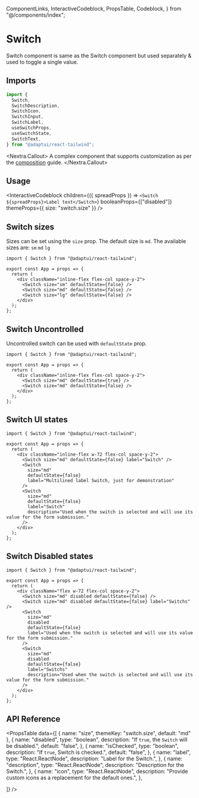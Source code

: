   ComponentLinks,
  InteractiveCodeblock,
  PropsTable,
  Codeblock,
} from "@/components/index";

# Switch

Switch component is same as the Switch component but used separately & used to
toggle a single value.

<ComponentLinks github="switch" theme="switch" story="forms-switch" />

## Imports

```js
import {
  Switch,
  SwitchDescription,
  SwitchIcon,
  SwitchInput,
  SwitchLabel,
  useSwitchProps,
  useSwitchState,
  SwitchText,
} from "@adaptui/react-tailwind";
```

<Nextra.Callout>
  A complex component that supports customization as per the
  [composition](/docs/composition) guide.
</Nextra.Callout>

## Usage

<InteractiveCodeblock
  children={({ spreadProps }) => `<Switch ${spreadProps}>Label text</Switch>`}
  booleanProps={["disabled"]}
  themeProps={{ size: "switch.size" }}
/>

## Switch sizes

Sizes can be set using the `size` prop. The default size is `md`. The available
sizes are: `sm` `md` `lg`

<Codeblock live noInline>

```
import { Switch } from "@adaptui/react-tailwind";

export const App = props => {
  return (
    <div className="inline-flex flex-col space-y-2">
      <Switch size="sm" defaultState={false} />
      <Switch size="md" defaultState={false} />
      <Switch size="lg" defaultState={false} />
    </div>
  );
};
```

</Codeblock>

## Switch Uncontrolled

Uncontrolled switch can be used with `defaultState` prop.

<Codeblock live noInline>

```
import { Switch } from "@adaptui/react-tailwind";

export const App = props => {
  return (
    <div className="inline-flex flex-col space-y-2">
      <Switch size="md" defaultState={true} />
      <Switch size="md" defaultState={false} />
    </div>
  );
};
```

</Codeblock>

## Switch UI states

<Codeblock live noInline>

```
import { Switch } from "@adaptui/react-tailwind";

export const App = props => {
  return (
    <div className="inline-flex w-72 flex-col space-y-2">
      <Switch size="md" defaultState={false} label="Switch" />
      <Switch
        size="md"
        defaultState={false}
        label="Multilined label Switch, just for demonstration"
      />
      <Switch
        size="md"
        defaultState={false}
        label="Switch"
        description="Used when the switch is selected and will use its value for the form submission."
      />
    </div>
  );
};
```

</Codeblock>

## Switch Disabled states

<Codeblock live noInline>

```
import { Switch } from "@adaptui/react-tailwind";

export const App = props => {
  return (
    <div className="flex w-72 flex-col space-y-2">
      <Switch size="md" disabled defaultState={false} />
      <Switch size="md" disabled defaultState={false} label="Switchs" />
      <Switch
        size="md"
        disabled
        defaultState={false}
        label="Used when the switch is selected and will use its value for the form submission."
      />
      <Switch
        size="md"
        disabled
        defaultState={false}
        label="Switchs"
        description="Used when the switch is selected and will use its value for the form submission."
      />
    </div>
  );
};
```

</Codeblock>

## API Reference

<PropsTable
  data={[
    { name: "size", themeKey: "switch.size", default: "md" },
    {
      name: "disabled",
      type: "boolean",
      description: "If `true`, the `Switch` will be disabled.",
      default: "false",
    },
    {
      name: "isChecked",
      type: "boolean",
      description: "If `true`, Switch is checked.",
      default: "false",
    },
    {
      name: "label",
      type: "React.ReactNode",
      description: "Label for the Switch.",
    },
    {
      name: "description",
      type: "React.ReactNode",
      description: "Description for the Switch.",
    },
    {
      name: "icon",
      type: "React.ReactNode",
      description: "Provide custom icons as a replacement for the default ones.",
    },

]} />
